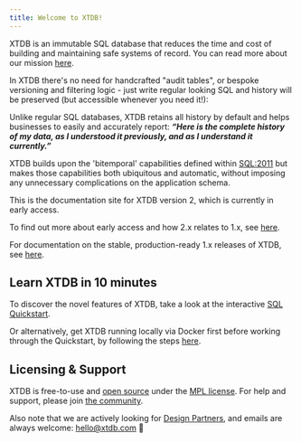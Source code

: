 ```yaml
---
title: Welcome to XTDB!
---
```



XTDB is an immutable SQL database that reduces the time and cost of building and maintaining safe systems of record. You can read more about our mission [here](/intro/why-xtdb).

In XTDB there's no need for handcrafted "audit tables", or bespoke versioning and filtering logic - just write regular looking SQL and history will be preserved (but accessible whenever you need it!):

<Fiddle magicContext="my-context">
  <Txs systemTime="2024-01-01"
       txs="INSERT INTO product (_id, name, price) VALUES
            (1, 'An Electric Bicycle', 400)" />
  <Txs systemTime="2024-01-05"
       txs="UPDATE product SET price = 405 WHERE _id = 1" />
  <Txs systemTime="2024-01-10"
       txs="UPDATE product SET price = 350 WHERE _id = 1" />
  <Query q={`SELECT *, _valid_from
FROM product
  FOR VALID_TIME ALL -- i.e. "show me all versions"
  FOR SYSTEM_TIME AS OF DATE '2024-01-31' -- "...as observed at month end"`} />
</Fiddle>

Unlike regular SQL databases, XTDB retains all history by default and helps businesses to easily and accurately report: _**“Here is the complete history of my data, as I understood it previously, and as I understand it currently.”**_

XTDB builds upon the 'bitemporal' capabilities defined within [SQL:2011](https://en.wikipedia.org/wiki/SQL:2011) but makes those capabilities both ubiquitous and automatic, without imposing any unnecessary complications on the application schema.

<Aside title="Looking for 1.x (stable release)?">
    <p>This is the documentation site for XTDB version 2, which is currently in early access.</p>
    <p>To find out more about early access and how 2.x relates to 1.x, see <a href="https://xtdb.com/v2" target="_blank">here</a>.</p>
    <p>For documentation on the stable, production-ready 1.x releases of XTDB, see <a href="https://v1-docs.xtdb.com" target="_blank">here</a>.</p>
</Aside>

## Learn XTDB in 10 minutes

To discover the novel features of XTDB, take a look at the interactive [SQL Quickstart](/quickstart/sql-overview).

Or alternatively, get XTDB running locally via Docker first before working through the Quickstart, by following the steps [here](/intro/installation-via-docker).

## Licensing & Support

XTDB is free-to-use and [open source](https://github.com/xtdb/xtdb) under the [MPL license](https://opensource.org/license/mpl-2-0/). For help and support, please join [the community](/intro/community).

Also note that we are actively looking for [Design Partners](https://forms.gle/K2bMsPxkbreKSKqs9), and emails are always welcome: [hello@xtdb.com](mailto:hello@xtdb.com) 👋
